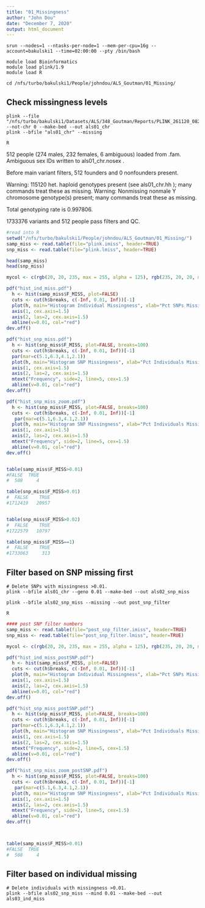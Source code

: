 ```yaml
---
title: "01_Missingness"
author: "John Dou"
date: "December 7, 2020"
output: html_document
---
```


```batch
srun --nodes=1 --ntasks-per-node=1 --mem-per-cpu=16g --account=bakulski1 --time=02:00:00 --pty /bin/bash

module load Bioinformatics
module load plink/1.9
module load R

cd /nfs/turbo/bakulski1/People/johndou/ALS_Goutman/01_Missing/
```

## Check missingness levels

```batch
plink --file "/nfs/turbo/bakulski1/Datasets/ALS/348_Goutman/Reports/PLINK_261120_0826/Reports" --not-chr 0 --make-bed --out als01_chr
plink --bfile "als01_chr" --missing

R
```

512 people (274 males, 232 females, 6 ambiguous) loaded from .fam.
Ambiguous sex IDs written to als01_chr.nosex .

Before main variant filters, 512 founders and 0 nonfounders present.

Warning: 115120 het. haploid genotypes present (see als01_chr.hh ); many
commands treat these as missing.
Warning: Nonmissing nonmale Y chromosome genotype(s) present; many commands
treat these as missing.

Total genotyping rate is 0.997806.

1733376 variants and 512 people pass filters and QC.


```r
#read into R
setwd("/nfs/turbo/bakulski1/People/johndou/ALS_Goutman/01_Missing/")
samp_miss <- read.table(file="plink.imiss", header=TRUE)
snp_miss <- read.table(file="plink.lmiss", header=TRUE)

head(samp_miss)
head(snp_miss)

mycol <- c(rgb(20, 20, 235, max = 255, alpha = 125), rgb(235, 20, 20, max = 255, alpha = 125))

pdf("hist_ind_miss.pdf") 
  h <- hist(samp_miss$F_MISS, plot=FALSE)
  cuts <- cut(h$breaks, c(-Inf, 0.01, Inf))[-1]
  plot(h, main="Histogram Individual Missingness", xlab="Pct SNPs Missing Per Individual", axes=FALSE, col=mycol[cuts], cex.lab=1.5)
  axis(1, cex.axis=1.5)
  axis(2, las=2, cex.axis=1.5) 
  abline(v=0.01, col="red")
dev.off()

pdf("hist_snp_miss.pdf") 
  h <- hist(snp_miss$F_MISS, plot=FALSE, breaks=100) 
  cuts <- cut(h$breaks, c(-Inf, 0.01, Inf))[-1]
  par(mar=c(5.1,6.3,4.1,2.1))
  plot(h, main="Histogram SNP Missingness", xlab="Pct Individuals Missing Per SNP", ylab="", axes=FALSE, col=mycol[cuts], cex.lab=1.5)
  axis(1, cex.axis=1.5)
  axis(2, las=2, cex.axis=1.5) 
  mtext("Frequency", side=2, line=5, cex=1.5)
  abline(v=0.01, col="red") 
dev.off()

pdf("hist_snp_miss_zoom.pdf") 
  h <- hist(snp_miss$F_MISS, plot=FALSE, breaks=100)
  cuts <- cut(h$breaks, c(-Inf, 0.01, Inf))[-1]
   par(mar=c(5.1,6.3,4.1,2.1))
  plot(h, main="Histogram SNP Missingness", xlab="Pct Individuals Missing Per SNP", ylab="", ylim=c(0,2000), axes=FALSE, col=mycol[cuts], cex.lab=1.5)
  axis(1, cex.axis=1.5)
  axis(2, las=2, cex.axis=1.5) 
  mtext("Frequency", side=2, line=5, cex=1.5)
  abline(v=0.01, col="red")   
dev.off()


table(samp_miss$F_MISS>0.01)
#FALSE  TRUE
#  508     4

table(snp_miss$F_MISS>0.01)
#  FALSE    TRUE
#1712419   20957


table(snp_miss$F_MISS>0.02)
#  FALSE    TRUE
#1722579   10797

table(snp_miss$F_MISS==1)
#  FALSE    TRUE
#1733063     313

```


## Filter based on SNP missing first

```batch
# Delete SNPs with missingness >0.01.
plink --bfile als01_chr --geno 0.01 --make-bed --out als02_snp_miss

plink --bfile als02_snp_miss --missing --out post_snp_filter

R
```


```r
#### post SNP filter numbers
samp_miss <- read.table(file="post_snp_filter.imiss", header=TRUE)
snp_miss <- read.table(file="post_snp_filter.lmiss", header=TRUE)

mycol <- c(rgb(20, 20, 235, max = 255, alpha = 125), rgb(235, 20, 20, max = 255, alpha = 125))

pdf("hist_ind_miss_postSNP.pdf") 
  h <- hist(samp_miss$F_MISS, plot=FALSE)
  cuts <- cut(h$breaks, c(-Inf, 0.01, Inf))[-1]
  plot(h, main="Histogram Individual Missingness", xlab="Pct SNPs Missing Per Individual", axes=FALSE, col=mycol[cuts], cex.lab=1.5)
  axis(1, cex.axis=1.5)
  axis(2, las=2, cex.axis=1.5) 
  abline(v=0.01, col="red")
dev.off()

pdf("hist_snp_miss_postSNP.pdf") 
  h <- hist(snp_miss$F_MISS, plot=FALSE, breaks=100) 
  cuts <- cut(h$breaks, c(-Inf, 0.01, Inf))[-1]
  par(mar=c(5.1,6.3,4.1,2.1))
  plot(h, main="Histogram SNP Missingness", xlab="Pct Individuals Missing Per SNP", ylab="", axes=FALSE, col=mycol[cuts], cex.lab=1.5)
  axis(1, cex.axis=1.5)
  axis(2, las=2, cex.axis=1.5) 
  mtext("Frequency", side=2, line=5, cex=1.5)
  abline(v=0.01, col="red") 
dev.off()

pdf("hist_snp_miss_zoom_postSNP.pdf") 
  h <- hist(snp_miss$F_MISS, plot=FALSE, breaks=100)
  cuts <- cut(h$breaks, c(-Inf, 0.01, Inf))[-1]
   par(mar=c(5.1,6.3,4.1,2.1))
  plot(h, main="Histogram SNP Missingness", xlab="Pct Individuals Missing Per SNP", ylab="", ylim=c(0,2000), axes=FALSE, col=mycol[cuts], cex.lab=1.5)
  axis(1, cex.axis=1.5)
  axis(2, las=2, cex.axis=1.5) 
  mtext("Frequency", side=2, line=5, cex=1.5)
  abline(v=0.01, col="red")   
dev.off()



table(samp_miss$F_MISS>0.01)
#FALSE  TRUE
#  508     4
```


## Filter based on individual missing

```batch
# Delete individuals with missingness >0.01.
plink --bfile als02_snp_miss --mind 0.01 --make-bed --out als03_ind_miss
```